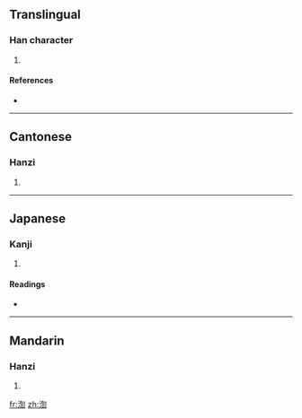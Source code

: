 ==Translingual==

===Han character===
{{Han char|rn=85|rad=水|as=09|sn=12|four=3712<sub>0</sub>|canj=水心卜口 (EPYR)}}

# {{defn|Han|sort=水09}}

====References====
* {{Han ref|kx=0635.160|dkj=17793|dj=1043.010|hdz=31683.030|uh=6E39|ud=28217|bh=DA48|bd=55880}}

----

==Cantonese==

===Hanzi===
{{yue-hanzi|jyut=|y=gwang1}}

# {{defn|Cantonese}}

----

==Japanese==

===Kanji===
{{ja-kanji|grade=|rs=水09}}

# {{defn|Japanese}}

====Readings====
* {{ja-readings|on=[[こう]] (kō), [[せい]] (sei), [[しょう]] (shō)|kun=}}

----

==Mandarin==

===Hanzi===
{{cmn-hanzi|pin=[[hōng]] ([[hong1]]), [[qìng]] ([[qing4]])|wg=hung<sup>1</sup>, ch'ing<sup>4</sup>}}

# {{defn|Mandarin}}

[[fr:渹]]
[[zh:渹]]